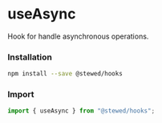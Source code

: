 
# useAsync

Hook for handle asynchronous operations.

### Installation

```bash
npm install --save @stewed/hooks
```

### Import

```js
import { useAsync } from "@stewed/hooks";
```

<Meta of={AsyncStories} />

<Stories />

